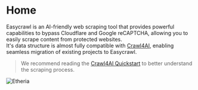 # Home
Easycrawl is an AI-friendly web scraping tool that provides powerful capabilities to bypass Cloudflare and Google reCAPTCHA, allowing you to easily scrape content from protected websites.  
It's data structure is almost fully compatible with [Crawl4AI](https://github.com/unclecode/crawl4ai), enabling seamless migration of existing projects to Easycrawl.

> We recommend reading the [Crawl4AI Quickstart](https://docs.crawl4ai.com/core/quickstart/) to better understand the scraping process.

![Etheria](/etheria.png)